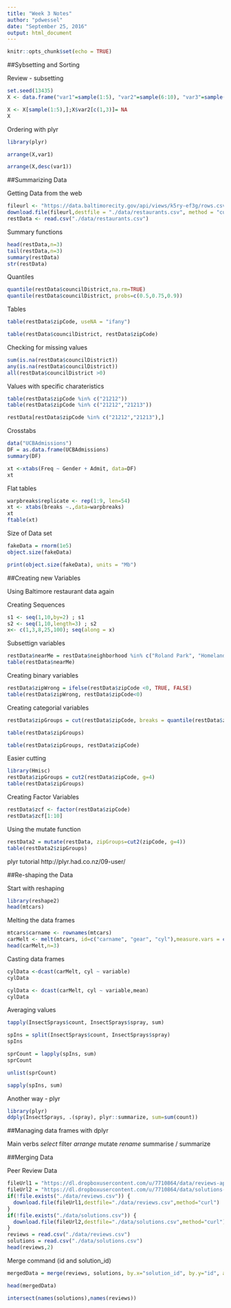 ```yaml
---
title: "Week 3 Notes"
author: "pdwessel"
date: "September 25, 2016"
output: html_document
---
```


```r
knitr::opts_chunk$set(echo = TRUE)
```

##Sybsetting and Sorting

Review - subsetting
```r
set.seed(13435)
X <- data.frame("var1"=sample(1:5), "var2"=sample(6:10), "var3"=sample(11:15))

X <- X[sample(1:5),];X$var2[c(1,3)]= NA
X

```

Ordering with plyr
```r
library(plyr)

arrange(X,var1)

arrange(X,desc(var1))
```

##Summarizing Data

Getting Data from the web
```r
fileurl <- "https://data.baltimorecity.gov/api/views/k5ry-ef3g/rows.csv?accessType=DOWNLOAD"
download.file(fileurl,destfile = "./data/restaurants.csv", method = "curl")
restData <- read.csv("./data/restaurants.csv")

```

Summary functions
```r
head(restData,n=3)
tail(restData,n=3)
summary(restData)
str(restData)

```

Quantiles
```r
quantile(restData$councilDistrict,na.rm=TRUE)
quantile(restData$councilDistrict, probs=c(0.5,0.75,0.9))
```

Tables
```r
table(restData$zipCode, useNA = "ifany")

table(restData$councilDistrict, restData$zipCode)
```

Checking for missing values
```r

sum(is.na(restData$councilDistrict))
any(is.na(restData$councilDistrict))
all(restData$councilDistrict >0)
```

Values with specific charateristics
```r
table(restData$zipCode %in% c("21212"))
table(restData$zipCode %in% c("21212","21213"))

restData[restData$zipCode %in% c("21212","21213"),]
```

Crosstabs
```r
data("UCBAdmissions")
DF = as.data.frame(UCBAdmissions)
summary(DF)

xt <-xtabs(Freq ~ Gender + Admit, data=DF)
xt
```

Flat tables
```r
warpbreaks$replicate <- rep(1:9, len=54)
xt <- xtabs(breaks ~.,data=warpbreaks)
xt
ftable(xt)
```

Size of Data set
```r
fakeData = rnorm(1e5)
object.size(fakeData)

print(object.size(fakeData), units = "Mb")
```


##Creating new Variables

Using Baltimore restaurant data again

Creating Sequences
```r
s1 <- seq(1,10,by=2) ; s1
s2 <- seq(1,10,length=3) ; s2
x<- c(1,3,8,25,100); seq(along = x)
```

Subsettign variables
```r
restData$nearMe = restData$neighborhood %in% c("Roland Park", "Homeland")
table(restData$nearMe)
```

Creating binary variables
```r
restData$zipWrong = ifelse(restData$zipCode <0, TRUE, FALSE)
table(restData$zipWrong, restData$zipCode<0)
```

Creating categorial variables
```r
restData$zipGroups = cut(restData$zipCode, breaks = quantile(restData$zipCode))

table(restData$zipGroups)

table(restData$zipGroups, restData$zipCode)
```

Easier cutting
```r
library(Hmisc)
restData$zipGroups = cut2(restData$zipCode, g=4)
table(restData$zipGroups)
```

Creating Factor Variables
```r
restData$zcf <- factor(restData$zipCode)
restData$zcf[1:10]
```

Using the mutate function
```r
restData2 = mutate(restData, zipGroups=cut2(zipCode, g=4))
table(restData2$zipGroups)
```

plyr tutorial
http://plyr.had.co.nz/09-user/

##Re-shaping the Data

Start with reshaping
```r
library(reshape2)
head(mtcars)
```

Melting the data frames
```r

mtcars$carname <- rownames(mtcars)
carMelt <- melt(mtcars, id=c("carname", "gear", "cyl"),measure.vars = c("mpg","hp"))
head(carMelt,n=3)
```

Casting data frames
```r
cylData <-dcast(carMelt, cyl ~ variable)
cylData

cylData <- dcast(carMelt, cyl ~ variable,mean)
cylData
```

Averaging values
```r
tapply(InsectSprays$count, InsectSprays$spray, sum)

spIns = split(InsectSprays$count, InsectSprays$spray)
spIns

sprCount = lapply(spIns, sum)
sprCount

unlist(sprCount)

sapply(spIns, sum)
```

Another way - plyr
```r
library(plyr)
ddply(InsectSprays, .(spray), plyr::summarize, sum=sum(count))
```

##Managing data frames with dplyr

Main verbs
*select
*filter
*arrange
*mutate
*rename
*summarise / summarize

##Merging Data

Peer Review Data
```r
fileUrl1 = "https://dl.dropboxusercontent.com/u/7710864/data/reviews-apr29.csv"
fileUrl2 = "https://dl.dropboxusercontent.com/u/7710864/data/solutions-apr29.csv"
if(!file.exists("./data/reviews.csv")) {
  download.file(fileUrl1,destfile="./data/reviews.csv",method="curl")
}
if(!file.exists("./data/solutions.csv")) {
  download.file(fileUrl2,destfile="./data/solutions.csv",method="curl")
}
reviews = read.csv("./data/reviews.csv")
solutions = read.csv("./data/solutions.csv")
head(reviews,2)
```

Merge command (id and solution_id)
```r
mergedData = merge(reviews, solutions, by.x="solution_id", by.y="id", all=TRUE)

head(mergedData)
```

```r
intersect(names(solutions),names(reviews))
```

